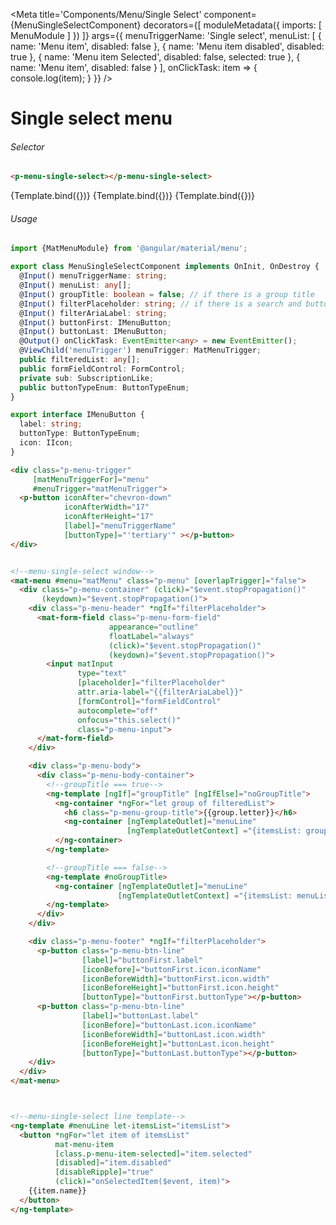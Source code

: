 


<Meta title='Components/Menu/Single Select'
    component={MenuSingleSelectComponent}
    decorators={[
      moduleMetadata({
          imports: [
              MenuModule
          ]
      })
    ]}
    args={{
      menuTriggerName: 'Single select',
      menuList: [
        { name: 'Menu item',
          disabled: false
        },
        { name: 'Menu item disabled',
          disabled: true
        },
        { name: 'Menu item Selected',
          disabled: false,
          selected: true
        },
        { name: 'Menu item',
          disabled: false
        }
      ],
      onClickTask: item => {
        console.log(item);
      }
    }}
 />


# Single select menu

###### Selector
```html
<p-menu-single-select></p-menu-single-select>
```
<Canvas>
  <Story name="Simple Menu"
    args={{
    }}>
    {Template.bind({})}
  </Story>
  <Story name="Simple Menu with Group"
    args={{
      menuTriggerName: 'Select with Groups',
      groupTitle: true,
      menuList: stateGroups
    }}>
    {Template.bind({})}
  </Story>
  <Story name="Menu with Filter"
    args={{
      menuTriggerName: 'Menu with Filter',
      menuList: stateGroups,
      groupTitle: true,
      filterAriaLabel: 'Find Label',
      filterPlaceholder: 'Find Label',
      buttonFirst: {
        label: 'Share',
        buttonType: ButtonTypeEnum.Tertiary,
        icon: {
          iconName: 'eraser',
          width: '15',
          height: '15'
        }
      },
      buttonLast: {
        label: 'Reset',
        buttonType: ButtonTypeEnum.Tertiary,
        icon: {
          iconName: 'eraser',
          width: '15',
          height: '15'
        }
      }
    }}>
    {Template.bind({})}
  </Story>
</Canvas>

###### Usage
```ts
import {MatMenuModule} from '@angular/material/menu';

export class MenuSingleSelectComponent implements OnInit, OnDestroy {
  @Input() menuTriggerName: string;
  @Input() menuList: any[];
  @Input() groupTitle: boolean = false; // if there is a group title
  @Input() filterPlaceholder: string; // if there is a search and buttons
  @Input() filterAriaLabel: string;
  @Input() buttonFirst: IMenuButton;
  @Input() buttonLast: IMenuButton;
  @Output() onClickTask: EventEmitter<any> = new EventEmitter();
  @ViewChild('menuTrigger') menuTrigger: MatMenuTrigger;
  public filteredList: any[];
  public formFieldControl: FormControl;
  private sub: SubscriptionLike;
  public buttonTypeEnum: ButtonTypeEnum;
}

export interface IMenuButton {
  label: string;
  buttonType: ButtonTypeEnum;
  icon: IIcon;
}
```
```html
<div class="p-menu-trigger"
     [matMenuTriggerFor]="menu"
     #menuTrigger="matMenuTrigger">
  <p-button iconAfter="chevron-down"
            iconAfterWidth="17"
            iconAfterHeight="17"
            [label]="menuTriggerName"
            [buttonType]="'tertiary'" ></p-button>
</div>


<!--menu-single-select window-->
<mat-menu #menu="matMenu" class="p-menu" [overlapTrigger]="false">
  <div class="p-menu-container" (click)="$event.stopPropagation()"
       (keydown)="$event.stopPropagation()">
    <div class="p-menu-header" *ngIf="filterPlaceholder">
      <mat-form-field class="p-menu-form-field"
                      appearance="outline"
                      floatLabel="always"
                      (click)="$event.stopPropagation()"
                      (keydown)="$event.stopPropagation()">
        <input matInput
               type="text"
               [placeholder]="filterPlaceholder"
               attr.aria-label="{{filterAriaLabel}}"
               [formControl]="formFieldControl"
               autocomplete="off"
               onfocus="this.select()"
               class="p-menu-input">
      </mat-form-field>
    </div>

    <div class="p-menu-body">
      <div class="p-menu-body-container">
        <!--groupTitle === true-->
        <ng-template [ngIf]="groupTitle" [ngIfElse]="noGroupTitle">
          <ng-container *ngFor="let group of filteredList">
            <h6 class="p-menu-group-title">{{group.letter}}</h6>
            <ng-container [ngTemplateOutlet]="menuLine"
                          [ngTemplateOutletContext] ="{itemsList: group.names}"></ng-container>
          </ng-container>
        </ng-template>

        <!--groupTitle === false-->
        <ng-template #noGroupTitle>
          <ng-container [ngTemplateOutlet]="menuLine"
                        [ngTemplateOutletContext] ="{itemsList: menuList}"></ng-container>
        </ng-template>
      </div>
    </div>

    <div class="p-menu-footer" *ngIf="filterPlaceholder">
      <p-button class="p-menu-btn-line"
                [label]="buttonFirst.label"
                [iconBefore]="buttonFirst.icon.iconName"
                [iconBeforeWidth]="buttonFirst.icon.width"
                [iconBeforeHeight]="buttonFirst.icon.height"
                [buttonType]="buttonFirst.buttonType"></p-button>
      <p-button class="p-menu-btn-line"
                [label]="buttonLast.label"
                [iconBefore]="buttonLast.icon.iconName"
                [iconBeforeWidth]="buttonLast.icon.width"
                [iconBeforeHeight]="buttonLast.icon.height"
                [buttonType]="buttonLast.buttonType"></p-button>
    </div>
  </div>
</mat-menu>



<!--menu-single-select line template-->
<ng-template #menuLine let-itemsList="itemsList">
  <button *ngFor="let item of itemsList"
          mat-menu-item
          [class.p-menu-item-selected]="item.selected"
          [disabled]="item.disabled"
          [disableRipple]="true"
          (click)="onSelectedItem($event, item)">
    {{item.name}}
  </button>
</ng-template>
```
